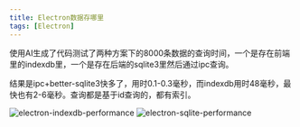 ```yaml
---
title: Electron数据存哪里
tags: [Electron]
---
```

使用AI生成了代码测试了两种方案下的8000条数据的查询时间，一个是存在前端里的indexdb里，一个是存在后端的sqlite3里然后通过ipc查询。

结果是ipc+better-sqlite3快多了，用时0.1-0.3毫秒，而indexdb用时48毫秒，最快也有2-6毫秒。查询都是基于id查询的，都有索引。

![electron-indexdb-performance](./assets/electron-indexdb-performance.png)
![electron-sqlite-performance](./assets/electron-sqlite-performance.png)